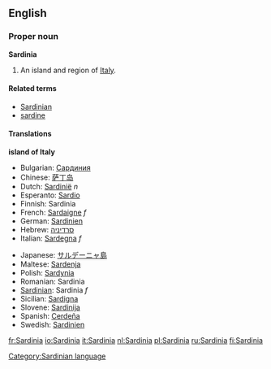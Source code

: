 ==English==
===Proper noun===
'''Sardinia'''

#An island and region of [[Italy]].

====Related terms====
*[[Sardinian]]
*[[sardine]]

====Translations====
'''island of Italy'''
{{top}}
*Bulgarian: [[Сардиния]]
*Chinese: [[萨丁岛]]
*Dutch: [[Sardinië]] ''n''
*Esperanto: [[Sardio]]
*Finnish: Sardinia
*French: [[Sardaigne]] ''f''
*German: [[Sardinien]]
*Hebrew: [[סרדיניה]]
*Italian: [[Sardegna]] ''f''
{{mid}}
*Japanese: [[サルデーニャ島]]
*Maltese: [[Sardenja]]
*Polish: [[Sardynia]]
*Romanian: Sardinia
*[[Sardinian]]: Sardinia ''f''
*Sicilian: [[Sardigna]] {{f}}
*Slovene: [[Sardinija]]
*Spanish: [[Cerdeña]]
*Swedish: [[Sardinien]]
{{bottom}}

[[Category:Sardinian language]]

[[fr:Sardinia]]
[[io:Sardinia]]
[[it:Sardinia]]
[[nl:Sardinia]]
[[pl:Sardinia]]
[[ru:Sardinia]]
[[fi:Sardinia]]